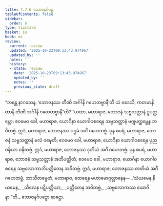 ```yaml
---
title: 7.7.6 ဘောဇနင်္ဂပဉှ
tableOfContents: false
sidebar:
  order: 6
type: tipitaka
basket: su
book: mi
review:
  current: review
  updated: '2025-10-23T09:13:43.974967'
  updated_by: ''
  notes: ''
  history:
  - state: review
    date: '2025-10-23T09:13:43.974967'
    updated_by: ''
    notes: ''
    previous_state: draft
---
```



<ReviewStatus review={frontmatter.review} showDetails={true} />

<HypothesisAnnotation frontmatter={frontmatter} />

<DynamicBreadcrumb />

<Division number="290" book="mi" e="ch" v="28">

<Paragraph number="2008" book="mi">
“ဘန္တေ နာဂသေန, ‘ဘောဇနဿ တီဏိ အင်္ဂါနိ ဂဟေတဗ္ဗာနီ’တိ ယံ ဝဒေသိ, ကတမာနိ တာနိ တီဏိ အင်္ဂါနိ ဂဟေတဗ္ဗာနီ”တိ? “ယထာ, မဟာရာဇ, ဘောဇနံ သဗ္ဗသတ္တာနံ ဥပတ္ထမ္ဘော; ဧဝမေဝ ခေါ, မဟာရာဇ, ယောဂိနာ ယောဂါဝစရေန သဗ္ဗသတ္တာနံ မဂ္ဂုပတ္ထမ္ဘေန ဘဝိတဗ္ဗံ. ဣဒံ, မဟာရာဇ, ဘောဇနဿ ပဌမံ အင်္ဂံ ဂဟေတဗ္ဗံ.
</Paragraph>

<Paragraph number="2009" book="mi">
ပုန စပရံ, မဟာရာဇ, ဘောဇနံ သဗ္ဗသတ္တာနံ ဗလံ ဝဍ္ဎေတိ; ဧဝမေဝ ခေါ, မဟာရာဇ, ယောဂိနာ ယောဂါဝစရေန ပုညဝဍ္ဎိယာ ဝဍ္ဎိတဗ္ဗံ. ဣဒံ, မဟာရာဇ, ဘောဇနဿ ဒုတိယံ အင်္ဂံ ဂဟေတဗ္ဗံ.
</Paragraph>

<Paragraph number="2010" book="mi">
ပုန စပရံ, မဟာရာဇ, ဘောဇနံ သဗ္ဗသတ္တာနံ အဘိပတ္ထိတံ; ဧဝမေဝ ခေါ, မဟာရာဇ, ယောဂိနာ ယောဂါဝစရေန သဗ္ဗလောကာဘိပတ္ထိတေန ဘဝိတဗ္ဗံ. ဣဒံ, မဟာရာဇ, ဘောဇနဿ တတိယံ အင်္ဂံ ဂဟေတဗ္ဗံ. ဘာသိတမ္ပေတံ, မဟာရာဇ, ထေရေန မဟာမောဂ္ဂလ္လာနေန—
</Paragraph>

<Paragraph number="2011" type="verses" book="mi">
_‘သံယမေန နိယမေန,_  
_သီလေန ပဋိပတ္တိယာ;_  
_ပတ္ထိတေန ဘဝိတဗ္ဗံ,_  
_သဗ္ဗလောကဿ ယောဂိနာ’”တိ._  


</Paragraph>
</Division>

<Paragraph number="2012" type="center" book="mi">
ဘောဇနင်္ဂပဉှော ဆဋ္ဌော.
</Paragraph>